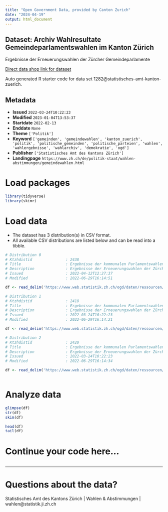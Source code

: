 ```yaml
---
title: "Open Government Data, provided by Canton Zurich"
date: "2024-04-19"
output: html_document
---
```


## Dataset: Archiv Wahlresultate Gemeindeparlamentswahlen im Kanton Zürich

Ergebnisse der Erneuerungswahlen der Zürcher Gemeindeparlamente

[Direct data shop link for dataset](https://www.zh.ch/de/politik-staat/statistik-daten/datenkatalog.html#/datasets/1282@statistisches-amt-kanton-zuerich)

Auto generated R starter code for data set 1282@statistisches-amt-kanton-zuerich.

## Metadata

- **Issued** `2022-03-24T10:22:23`
- **Modified** `2023-01-04T13:53:37`
- **Startdate** `2022-02-13`
- **Enddate** `None`
- **Theme** `['Politik']`
- **Keyword** `['gemeinden', 'gemeindewahlen', 'kanton_zuerich', 'politik', 'politische_gemeinden', 'politische_parteien', 'wahlen', 'wahlergebnisse', 'wahlarchiv', 'demokratie', 'ogd']`
- **Publisher** `['Statistisches Amt des Kantons Zürich']`
- **Landingpage** `https://www.zh.ch/de/politik-staat/wahlen-abstimmungen/gemeindewahlen.html`


# Load packages

```r

library(tidyverse)
library(skimr)

```

# Load data

-   The dataset has 3 distribution(s) in CSV format.
-   All available CSV distributions are listed below and can be read into a tibble.

```r

# Distribution 0
# Ktzhdistid               : 2438
# Title                    : Ergebnisse der kommunalen Parlamentswahlen 2022
# Description              : Ergebnisse der Erneuerungswahlen der Zürcher Gemeindeparlamente. Abgebildet sind sämtliche über die den Gemeinden vom Kanton Zürich zur Verfügung gestellte Wahl- und Abstimmungssoftware abgewickelten Gemeindeparlamentswahlen 2022. Gemeinden sind nicht verpflichtet, die Wahlen mit besagter Software abzuwickeln. Ausserdem ist es möglich, dass gewählte Personen die Wahl ablehnen. Der rechtskräftig gewordene Ausgang einer Wahl wird lediglich von der entsprechenden Gemeinde publiziert.
# Issued                   : 2022-04-12T12:27:37
# Modified                 : 2022-06-29T16:14:51

df <- read_delim('https://www.web.statistik.zh.ch/ogd/daten/ressourcen/KTZH_00001282_00002438.csv')

# Distribution 1
# Ktzhdistid               : 2418
# Title                    : Ergebnisse der kommunalen Parlamentswahlen 2022 auf Ebene Kandidierende
# Description              : Ergebnisse der Erneuerungswahlen der Zürcher Gemeindeparlamente. Abgebildet sind sämtliche über die den Gemeinden vom Kanton Zürich zur Verfügung gestellte Wahl- und Abstimmungssoftware abgewickelten Gemeindeparlamentswahlen 2022. Gemeinden sind nicht verpflichtet, die Wahlen mit besagter Software abzuwickeln. Ausserdem ist es möglich, dass gewählte Personen die Wahl ablehnen. Der rechtskräftig gewordene Ausgang einer Wahl wird lediglich von der entsprechenden Gemeinde publiziert.
# Issued                   : 2022-03-24T10:22:23
# Modified                 : 2022-06-29T16:14:21

df <- read_delim('https://www.web.statistik.zh.ch/ogd/daten/ressourcen/KTZH_00001282_00002418.csv')

# Distribution 2
# Ktzhdistid               : 2420
# Title                    : Ergebnisse der kommunalen Parlamentswahlen 2022 auf Ebene Listen
# Description              : Ergebnisse der Erneuerungswahlen der Zürcher Gemeindeparlamente. Abgebildet sind sämtliche über die den Gemeinden vom Kanton Zürich zur Verfügung gestellte Wahl- und Abstimmungssoftware abgewickelten Gemeindeparlamentswahlen 2022. Gemeinden sind nicht verpflichtet, die Wahlen mit besagter Software abzuwickeln. Ausserdem ist es möglich, dass gewählte Personen die Wahl ablehnen. Der rechtskräftig gewordene Ausgang einer Wahl wird lediglich von der entsprechenden Gemeinde publiziert.
# Issued                   : 2022-03-24T10:22:23
# Modified                 : 2022-06-29T16:14:34

df <- read_delim('https://www.web.statistik.zh.ch/ogd/daten/ressourcen/KTZH_00001282_00002420.csv')



```

# Analyze data

```r

glimpse(df)
str(df)
skim(df)

head(df)
tail(df)

```

# Continue your code here...

```r

```

------------------------------------------------------------------------

# Questions about the data?

Statistisches Amt des Kantons Zürich | Wahlen & Abstimmungen | wahlen@statistik.ji.zh.ch

